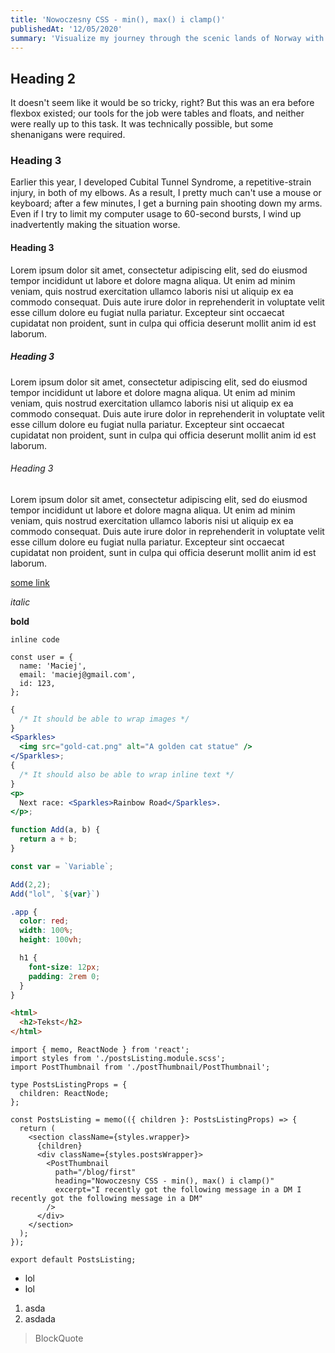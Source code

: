 ```yaml
---
title: 'Nowoczesny CSS - min(), max() i clamp()'
publishedAt: '12/05/2020'
summary: 'Visualize my journey through the scenic lands of Norway with rich, stunning pictures and daily travel logs.'
---
```


## Heading 2

It doesn't seem like it would be so tricky, right? But this was an era before flexbox existed; our tools for the job were tables and floats, and neither were really up to this task. It was technically possible, but some shenanigans were required.

### Heading 3

Earlier this year, I developed Cubital Tunnel Syndrome, a repetitive-strain injury, in both of my elbows. As a result, I pretty much can't use a mouse or keyboard; after a few minutes, I get a burning pain shooting down my arms. Even if I try to limit my computer usage to 60-second bursts, I wind up inadvertently making the situation worse.

#### Heading 3

Lorem ipsum dolor sit amet, consectetur adipiscing elit, sed do eiusmod tempor incididunt ut labore et dolore magna aliqua. Ut enim ad minim veniam, quis nostrud exercitation ullamco laboris nisi ut aliquip ex ea commodo consequat. Duis aute irure dolor in reprehenderit in voluptate velit esse cillum dolore eu fugiat nulla pariatur. Excepteur sint occaecat cupidatat non proident, sunt in culpa qui officia deserunt mollit anim id est laborum.

##### Heading 3

Lorem ipsum dolor sit amet, consectetur adipiscing elit, sed do eiusmod tempor incididunt ut labore et dolore magna aliqua. Ut enim ad minim veniam, quis nostrud exercitation ullamco laboris nisi ut aliquip ex ea commodo consequat. Duis aute irure dolor in reprehenderit in voluptate velit esse cillum dolore eu fugiat nulla pariatur. Excepteur sint occaecat cupidatat non proident, sunt in culpa qui officia deserunt mollit anim id est laborum.

###### Heading 3

Lorem ipsum dolor sit amet, consectetur adipiscing elit, sed do eiusmod tempor incididunt ut labore et dolore magna aliqua. Ut enim ad minim veniam, quis nostrud exercitation ullamco laboris nisi ut aliquip ex ea commodo consequat. Duis aute irure dolor in reprehenderit in voluptate velit esse cillum dolore eu fugiat nulla pariatur. Excepteur sint occaecat cupidatat non proident, sunt in culpa qui officia deserunt mollit anim id est laborum.

[some link]('http://google.com')

_italic_

**bold**

`inline code`

```js{1-3}
const user = {
  name: 'Maciej',
  email: 'maciej@gmail.com',
  id: 123,
};
```

```jsx
{
  /* It should be able to wrap images */
}
<Sparkles>
  <img src="gold-cat.png" alt="A golden cat statue" />
</Sparkles>;
{
  /* It should also be able to wrap inline text */
}
<p>
  Next race: <Sparkles>Rainbow Road</Sparkles>.
</p>;

function Add(a, b) {
  return a + b;
}

const var = `Variable`;

Add(2,2);
Add("lol", `${var}`)
```

```scss
.app {
  color: red;
  width: 100%;
  height: 100vh;

  h1 {
    font-size: 12px;
    padding: 2rem 0;
  }
}
```

```html
<html>
  <h2>Tekst</h2>
</html>
```

```tsx
import { memo, ReactNode } from 'react';
import styles from './postsListing.module.scss';
import PostThumbnail from './postThumbnail/PostThumbnail';

type PostsListingProps = {
  children: ReactNode;
};

const PostsListing = memo(({ children }: PostsListingProps) => {
  return (
    <section className={styles.wrapper}>
      {children}
      <div className={styles.postsWrapper}>
        <PostThumbnail
          path="/blog/first"
          heading="Nowoczesny CSS - min(), max() i clamp()"
          excerpt="I recently got the following message in a DM I recently got the following message in a DM"
        />
      </div>
    </section>
  );
});

export default PostsListing;
```

- lol
- lol

1. asda
2. asdada

> BlockQuote
